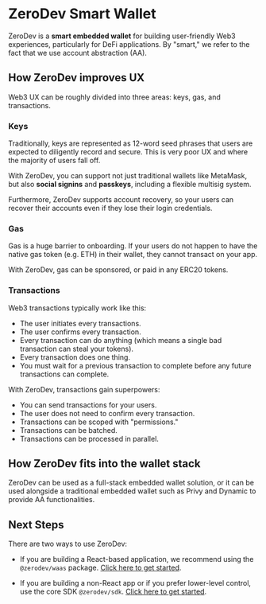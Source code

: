 # ZeroDev Smart Wallet

ZeroDev is a **smart embedded wallet** for building user-friendly Web3 experiences, particularly for DeFi applications.  By "smart," we refer to the fact that we use account abstraction (AA).

## How ZeroDev improves UX

Web3 UX can be roughly divided into three areas: keys, gas, and transactions.

### Keys

Traditionally, keys are represented as 12-word seed phrases that users are expected to diligently record and secure.  This is very poor UX and where the majority of users fall off.

With ZeroDev, you can support not just traditional wallets like MetaMask, but also **social signins** and **passkeys**, including a flexible multisig system.

Furthermore, ZeroDev supports account recovery, so your users can recover their accounts even if they lose their login credentials.

### Gas

Gas is a huge barrier to onboarding.  If your users do not happen to have the native gas token (e.g. ETH) in their wallet, they cannot transact on your app.

With ZeroDev, gas can be sponsored, or paid in any ERC20 tokens.

### Transactions

Web3 transactions typically work like this:

- The user initiates every transactions.
- The user confirms every transaction.
- Every transaction can do anything (which means a single bad transaction can steal your tokens).
- Every transaction does one thing.
- You must wait for a previous transaction to complete before any future transactions can complete.

With ZeroDev, transactions gain superpowers:

- You can send transactions for your users.
- The user does not need to confirm every transaction.
- Transactions can be scoped with "permissions."
- Transactions can be batched.
- Transactions can be processed in parallel.

## How ZeroDev fits into the wallet stack

ZeroDev can be used as a full-stack embedded wallet solution, or it can be used alongside a traditional embedded wallet such as Privy and Dynamic to provide AA functionalities.

## Next Steps

There are two ways to use ZeroDev:

- If you are building a React-based application, we recommend using the `@zerodev/waas` package.  [Click here to get started](/smart-wallet/quickstart-react).

- If you are building a non-React app or if you prefer lower-level control, use the core SDK `@zerodev/sdk`.  [Click here to get started](/smart-wallet/quickstart-core).
